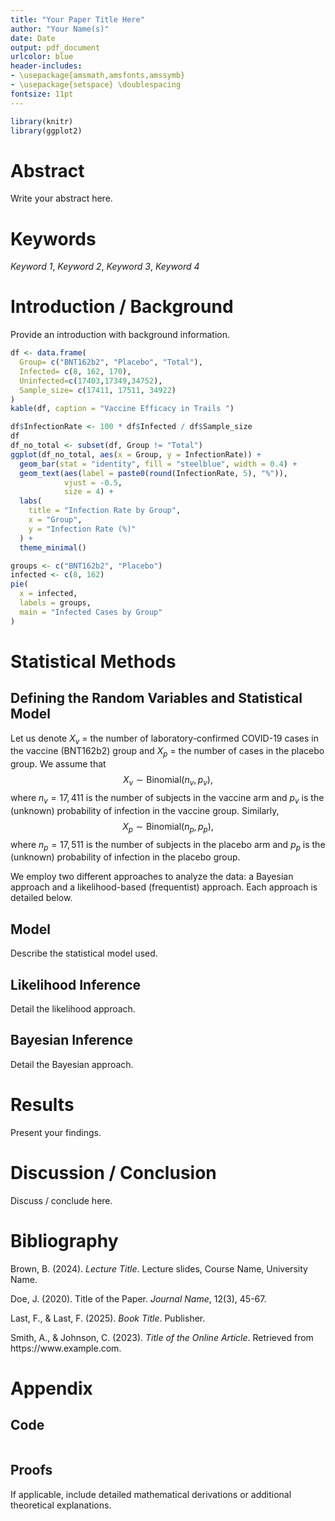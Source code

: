 ```yaml
---
title: "Your Paper Title Here"
author: "Your Name(s)"
date: Date
output: pdf_document
urlcolor: blue
header-includes:
- \usepackage{amsmath,amsfonts,amssymb}
- \usepackage{setspace} \doublespacing
fontsize: 11pt
---
```


```r
library(knitr)
library(ggplot2)
```

# Abstract
Write your abstract here.

# Keywords
*Keyword 1*, *Keyword 2*, *Keyword 3*, *Keyword 4*

\newpage

# Introduction / Background
Provide an introduction with background information.

```r
df <- data.frame(
  Group= c("BNT162b2", "Placebo", "Total"),
  Infected= c(8, 162, 170),
  Uninfected=c(17403,17349,34752),
  Sample_size= c(17411, 17511, 34922)
)
kable(df, caption = "Vaccine Efficacy in Trails ")
```

```r
df$InfectionRate <- 100 * df$Infected / df$Sample_size
df
df_no_total <- subset(df, Group != "Total")
ggplot(df_no_total, aes(x = Group, y = InfectionRate)) +
  geom_bar(stat = "identity", fill = "steelblue", width = 0.4) +
  geom_text(aes(label = paste0(round(InfectionRate, 5), "%")), 
            vjust = -0.5, 
            size = 4) +
  labs(
    title = "Infection Rate by Group",
    x = "Group",
    y = "Infection Rate (%)"
  ) +
  theme_minimal()
```

```r
groups <- c("BNT162b2", "Placebo")
infected <- c(8, 162)
pie(
  x = infected,
  labels = groups,
  main = "Infected Cases by Group"
)
```
# Statistical Methods

## Defining the Random Variables and Statistical Model
Let us denote $X_v$ = the number of laboratory-confirmed COVID-19 cases
in the vaccine (BNT162b2) group and $X_p$ = the number of cases in the
placebo group. We assume that
$$
X_v \sim \mathrm{Binomial}(n_v, p_v),
$$ 
where $n_v = 17{,}411$ is the number of subjects in the vaccine arm
and $p_v$ is the (unknown) probability of infection in the vaccine
group. Similarly, 
$$
X_p \sim \mathrm{Binomial}(n_p, p_p),
$$ 
where $n_p = 17{,}511$ is the number of subjects in the placebo arm
and $p_p$ is the (unknown) probability of infection in the placebo
group.

\subsection{Approaches to Data Analysis}

We employ two different approaches to analyze the data: a Bayesian
approach and a likelihood-based (frequentist) approach. Each approach is
detailed below.


## Model
Describe the statistical model used.

## Likelihood Inference
Detail the likelihood approach.

## Bayesian Inference
Detail the Bayesian approach.

# Results
Present your findings. 

# Discussion / Conclusion
Discuss / conclude here.

# Bibliography

Brown, B. (2024). *Lecture Title*. Lecture slides, Course Name, University Name.

Doe, J. (2020). Title of the Paper. *Journal Name*, 12(3), 45-67.

Last, F., & Last, F. (2025). *Book Title*. Publisher.

Smith, A., & Johnson, C. (2023). *Title of the Online Article*. Retrieved from https://www.example.com.

# Appendix

## Code
```r
```

## Proofs
If applicable, include detailed mathematical derivations or additional theoretical explanations.
